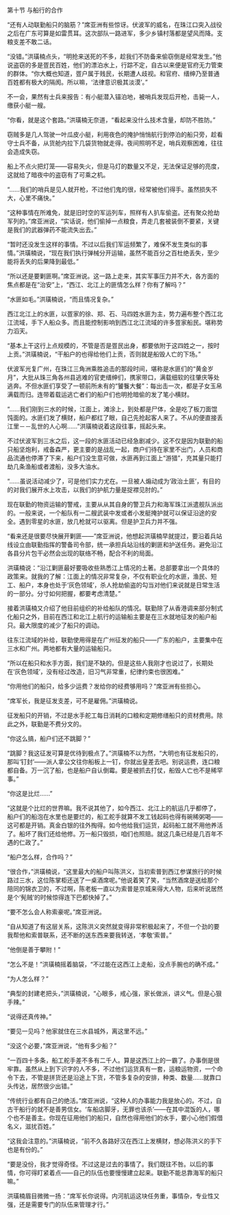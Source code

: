 

第十节 与船行的合作

“还有人动联勤船只的脑筋？”席亚洲有些惊讶。伏波军的威名，在珠江口突入战役之后在广东可算是如雷贯耳。这次部队一路进军，多少乡镇村落都是望风而降。支粮支差不敢二话。

“没错。”洪璜楠点头，“明抢来送死的不多，趁我们不防备来偷窃倒是经常发生。”他说盗窃的多是疍民百姓，他们的漂泊水上，行踪不定，自古以来便是官府无力管束的群体。“你大概也知道，疍户属于贱民，长期遭人歧视。和官府、缙绅乃至普通百姓都有极大的隔阂。所以嘛，‘法律意识极其淡漠’。”

不一会，果然有士兵来报告：有小艇潜入锚泊地，被哨兵发现后开枪，击毙一人，缴获小艇一艘。

“你看，就是这个套路。”洪璜楠无奈道，“看起来没什么技术含量，却防不胜防。”

窃贼多是几人驾驶一叶瓜皮小艇，利用夜色的掩护悄悄航行到停泊的船只旁，趁看守士兵不备，从货舱内拉下几袋货物就走得。夜间照明不足，哨兵观察困难，往往会造成失窃。

船上不点火把灯笼――容易失火，但是马灯的数量又不足，无法保证足够的亮度，这就给了暗夜中的盗窃有了可乘之机。

“……我们的哨兵是见人就开枪，不过他们鬼的很，经常被他们得手。虽然损失不大，心里不痛快。”

“这种事情在所难免，就是旧时空的军运列车，照样有人扒车偷盗。还有聚众抢劫军列的。”席亚洲说，“实话说，他们偷掉一点粮食，弄走几套被装倒不要紧，关键是我们的武器弹药不能流失出去。”

“暂时还没发生这样的事情。不过以后我们军运频繁了，难保不发生类似的事情。”洪璜楠说，“现在我们执行弹械分开运输，虽然不能百分之百杜绝丢失，至少能将丢失的后果降到最低。”

“所以还是要剿匪啊。”席亚洲说。这一路上走来，其实军事压力并不大，各方面的焦点都是在“治安”上，“西江、北江上的匪情怎么样？你有了解吗？”

“水匪如毛。”洪璜楠说，“而且情况复杂。”

西江北江上的水匪，以疍家的徐、郑、石、马四姓水匪为主，势力遍布整个西江北江流域，手下人船众多。而且能控制影响到西江北江流域的许多疍家船民。堪称势力滔天。

“基本上干这行上点规模的，不管是否是疍民出身，都要依附于这四姓之一，按时上贡。”洪璜楠说，“干船户的也得给他们上贡，否则就是船毁人亡的下场。”

伏波军光复广州，在珠江三角洲乘胜追击的那段时间，堪称是水匪们的“黄金岁月”，大批从珠三角各州县逃难的官吏缙绅们，携家带口，满载细软的往肇庆等处逃奔。不但水匪们享受了一顿前所未有的“饕餮大餐”：每出击一次，都是子女玉帛满载而归。连带着载运逃亡者们的船户们也明抢暗偷的发了笔小横财。

“……我们刚到三水的时候，江面上，滩涂上，到处都是尸体，全是吃了板刀面馄饨面的。水匪们发了横财，船户都红了眼，自己先抢起客人来了。不从的便直接丢江里－－乱世的人心啊……”洪璜楠说着这段往事，摇起头来。

不过伏波军到三水之后，这一段的水匪活动已经急剧减少。这不仅是因为联勤的船只船坚炮利，戒备森严，更主要的是战乱一起，商户们待在家里不出门，人员和商品流通也停滞了下来，船户们没生意可做，水匪再到江面上“游猎”，充其量只能打劫几条渔船或者渡船，没多大油水。

“……虽说活动减少了，可是他们实力尤在。一旦被人煽动成为‘政治土匪’，有目的的对我们展开水上攻击，以我们的护航力量是捉襟见肘的。”

现在联勤的物资运输的警戒，主要从从其自身的警卫兵力和海军珠江派遣舰队派出的。一般来说，一个船队有一二艘武装中发或者小发艇掩护就可以保证沿途的安全。遇到零星的水匪，放几枪就可以驱离。但是护卫兵力并不强。

“看来还是很要尽快展开剿匪――”席亚洲说，他想起洪璜楠早就提过，要沿着兵站线设立由联勤指挥的警备司令部，统一承担兵站沿线的剿匪和护送任务。避免沿江各县分片包干必然会出现的联络不畅，配合不利的局面。

洪璜楠说：“沿江剿匪最好要吸收些熟悉江上情况的土著。总部要拿出一个具体的政策来。就我的了解：江面上的情况非常复杂，不仅有职业化的水匪，渔民、短工、船户，本身也处于‘灰色领域’，杀人抢劫偷盗的勾当对他们来说就是日常生活的一部分。分寸如何把握，都要考虑清楚。”

接着洪璜楠又介绍了他目前组织的补给船队的情况。联勤除了从香港调来部分制式化船只之外，目前在西江和北江上航行的运输船主要是在三水就地征发的船户船只。最大限度的减少了船只的调动。

往东江流域的补给，联勤使用得是在广州征发的船只――广东的船户，主要集中在三水和广州。两地都有大量的运输船只。

“所以在船只和水手方面，我们是不缺的。但是这些人我刚才也说过了，长期处在‘灰色领域’，没有经过改造，旧习气非常重，纪律约束也很困难。”

“你用他们的船只，给多少运费？发给你的经费够用吗？”席亚洲有些担心。

“席军长，我是征发支差，可不是雇佣。”洪璜楠说。

征发船只的开销，不过是水手舵工每日消耗的口粮和定期修缮船只的资材费用。除此之外，联勤是不费分文的。

“你这么搞，船户们还不跳脚？”

“跳脚？我这征发可算是优待到极点了。”洪璜楠不以为然，“大明也有征发船只的，那叫‘钉封’――派人拿公文往你船板上一钉，你就出皇差去吧。别说运费，连口粮都自备。万一沉了船，也是船户自认倒霉。要是被抓去打仗，船毁人亡也不是稀罕事。”

“你这是比烂……”

“这就是个比烂的世界嘛。我不说其他了，如今西江、北江上的航运几乎都停了，船户们的船泡在水里也是要烂的，船工舵手就算不发工钱起码也得有碗稀粥喝――这可都是开销。真金白银的往外掏得。如今他给我们运货，起码船工就不用他养活了。船坏了我们还给他修。万一船只毁损，咱们也照赔。就这几条已经是几百年不遇的仁政了。”

“船户怎么样，合作吗？”

“很合作，”洪璜楠说，“这里最大的船户叫陈洪义，当初索普到西江参谋旅行的时候路过三水，这位陈掌柜还送了一桌酒席呢。”他说着笑了笑，“当然酒席是送给那个陪同的锦衣卫的，不过啊，陈老板一直以为索普是京城来得大人物，后来听说居然是个‘髡贼’的时候惊得连下巴都快掉了。”

“要不怎么会人称索豪呢。”席亚洲说。

“自从知道了有这层关系，这陈洪义突然就变得非常积极起来了，不但一个劲的要我帮他和索普联系，还不断的送东西来要我转送，‘孝敬’索普。”

“他倒是善于攀附！”

“怎么不是！”洪璜楠摇着脑袋，“不过能在这西江上走船，没点手腕也的确不成。”

“为人怎么样？”

“典型的封建老把头，”洪璜楠说，“心眼多，戒心强，家长做派，讲义气。但是心狠手辣。”

“说得还真传神。”

“要见一见吗？他家就住在三水县城外，离这里不远。”

“没这个必要，”席亚洲说，“他有多少船？”

“一百四十多条，船工舵手差不多有二千人。算是这西江上的一霸了。办事倒是很牢靠。虽然从上到下识字的人不多，不过他们运货真有一套，运粮运物资，一个命令下去，不管是拼货还是沿途上下货，不管多复杂的安排，种类、数量……就靠口头传达，居然很少出错。”

“传统行业都有自己的绝活。”席亚洲说，“这种人的办事能力我是放心的。不过，自古干船行的就不是善男信女。‘车船店脚牙，无罪也该杀’――在其中混饭的人，哪个也不是善主。你现在征用他们的船只，自然也得用他们的水手，要小心他们假借名义，滋扰百姓。”

“这我会注意的。”洪璜楠说，“前不久各路好汉在西江上发横财，想必陈洪义的手下也是有份的。”

“要是没份，我才觉得奇怪。不过这是过去的事情了。我们既往不咎。以后的事情，你可得盯紧着点――自己的队伍也要慢慢建立起来。联勤不能总靠海军的船只嘛。”

洪璜楠眉目微微一扬：“席军长你说得。内河航运这块任务重，事情杂，专业性又强，还是需要专门的队伍来管理才行。”

